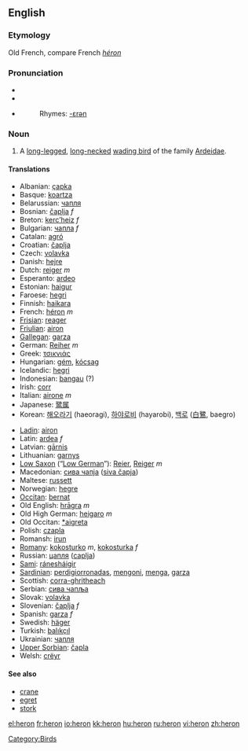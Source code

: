 ==English==

{{wikipedia}}
===Etymology===
Old French, compare French ''[[héron]]''
===Pronunciation===
*{{IPA|/ˈhɛrən/}}
*{{SAMPA|/"hEr@n/}}
*{{audio|en-us-heron.ogg|Audio (US)}}
*:Rhymes: [[Rhymes:English:-ɛrən|-ɛrən]]

===Noun===
{{en-noun}}

#A [[long-legged]], [[long-necked]] [[wading bird]] of the family [[Ardeidae]].

====Translations====
{{top}}
*Albanian: [[çapka]]
*Basque: [[koartza]] 
*Belarussian: [[чапля]]
*Bosnian: [[čaplja]] ''f''
*Breton: [[kerc’heiz]] ''f''
*Bulgarian: [[чапла]] ''f''
*Catalan: [[agró]]
*Croatian: [[čaplja]]
*Czech: [[volavka]]
*Danish: [[hejre]]
*Dutch: [[reiger]] ''m''
*Esperanto: [[ardeo]]
*Estonian: [[haigur]]
*Faroese: [[hegri]]
*Finnish: [[haikara]]
*French: [[héron]] ''m''
*[[Frisian]]: [[reager]]
*[[Friulian]]: [[airon]]
*[[Gallegan]]: [[garza]]
*German: [[Reiher]] ''m''
*Greek: [[τσικνιάς]] '' ''
*Hungarian: [[gém]], [[kócsag]]
*Icelandic: [[hegri]]
*Indonesian: [[bangau]] (?)
*Irish: [[corr]]
*Italian: [[airone]] ''m''
*Japanese: [[鹭属]]
*Korean: [[해오라기]] (haeoragi), [[하야로비]] (hayarobi), [[백로]] ([[白鷺]], baegro)
{{mid}}
*[[Ladin]]: [[airon]]
*Latin: [[ardea]] ''f''
*Latvian: [[gārnis]]
*Lithuanian: [[garnys]]
*[[Low Saxon]] (“[[Low German]]”): [[Reier]], [[Reiger]] ''m''
*Macedonian: [[сива чапjа]] ([[siva čapja]])
*Maltese: [[russett]]
*Norwegian: [[hegre]]
*[[Occitan]]: [[bernat]]
*Old English: [[hragra|hrāgra]] ''m''
*Old High German: [[heigaro]] ''m''
*Old Occitan: [[*aigreta]] 
*Polish: [[czapla]] '' ''
*Romansh: [[irun]]
*[[Romany]]: [[kokosturko]] ''m'', [[kokosturka]] ''f''
*Russian: [[цапля]] ([[caplja]]) '' ''
*[[Sami]]: [[ránesháigir]]
*[[Sardinian]]: [[perdigiorronadas]], [[mengoni]], [[menga]], [[garza]]
*Scottish: [[corra-ghritheach]]
*Serbian: [[сива чапља]]
*Slovak: [[volavka]]
*Slovenian: [[čaplja]] ''f''
*Spanish: [[garza]] ''f''
*Swedish: [[häger]]
*Turkish: [[balıkçıl]]
*Ukrainian: [[чапля]]
*[[Upper Sorbian]]: [[čapla]]
*Welsh: [[crëyr]]
{{bottom}}

====See also====
* [[crane]]
* [[egret]]
* [[stork]]

[[Category:Birds]]

[[el:heron]]
[[fr:heron]]
[[io:heron]]
[[kk:heron]]
[[hu:heron]]
[[ru:heron]]
[[vi:heron]]
[[zh:heron]]